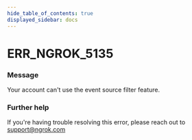 ```yaml
---
hide_table_of_contents: true
displayed_sidebar: docs
---
```



# ERR_NGROK_5135

### Message

Your account can't use the event source filter feature.

### Further help

If you're having trouble resolving this error, please reach out to [support@ngrok.com](mailto:support@ngrok.com?subject=Help%20with%20ERR_NGROK_5135)

<ErrorDetails error="err_ngrok_5135" />
